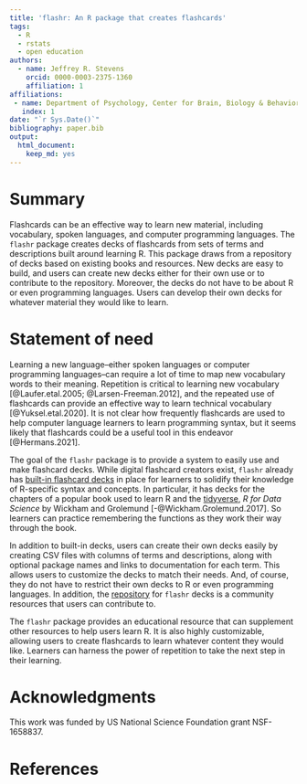 ```yaml
---
title: 'flashr: An R package that creates flashcards'
tags:
  - R
  - rstats
  - open education
authors:
  - name: Jeffrey R. Stevens
    orcid: 0000-0003-2375-1360
    affiliation: 1
affiliations:
 - name: Department of Psychology, Center for Brain, Biology & Behavior, University of Nebraska-Lincoln
   index: 1
date: "`r Sys.Date()`"
bibliography: paper.bib
output:
  html_document:
    keep_md: yes
---
```


# Summary

Flashcards can be an effective way to learn new material, including vocabulary, spoken languages, and computer programming languages. The `flashr` package creates decks of flashcards from sets of terms and descriptions built around learning R. This package draws from a repository of decks based on existing books and resources. New decks are easy to build, and users can create new decks either for their own use or to contribute to the repository. Moreover, the decks do not have to be about R or even programming languages. Users can develop their own decks for whatever material they would like to learn.


# Statement of need

Learning a new language--either spoken languages or computer programming languages--can require a lot of time to map new vocabulary words to their meaning. Repetition is critical to learning new vocabulary [@Laufer.etal.2005; @Larsen-Freeman.2012], and the repeated use of flashcards can provide an effective way to learn technical vocabulary [@Yuksel.etal.2020]. It is not clear how frequently flashcards are used to help computer language learners to learn programming syntax, but it seems likely that flashcards could be a useful tool in this endeavor [@Hermans.2021]. 

The goal of the `flashr` package is to provide a system to easily use and make flashcard decks. While digital flashcard creators exist, `flashr` already has [built-in flashcard decks](https://github.com/JeffreyRStevens/flashr_decks) in place for learners to solidify their knowledge of R-specific syntax and concepts. In particular, it has decks for the chapters of a popular book used to learn R and the [tidyverse](https://www.tidyverse.org/), _R for Data Science_ by Wickham and Grolemund [-@Wickham.Grolemund.2017]. So learners can practice remembering the functions as they work their way through the book.

In addition to built-in decks, users can create their own decks easily by creating CSV files with columns of terms and descriptions, along with optional package names and links to documentation for each term. This allows users to customize the decks to match their needs. And, of course, they do not have to restrict their own decks to R or even programming languages. In addition, the [repository](https://github.com/JeffreyRStevens/flashr_decks) for `flashr` decks is a community resources that users can contribute to. 

The `flashr` package provides an educational resource that can supplement other resources to help users learn R. It is also highly customizable, allowing users to create flashcards to learn whatever content they would like. Learners can harness the power of repetition to take the next step in their learning.

# Acknowledgments

This work was funded by US National Science Foundation grant NSF-1658837.

# References

